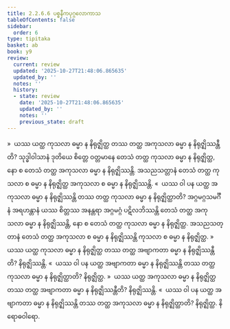 ```yaml
---
title: 2.2.6.6 ပစ္စနီကပုဂ္ဂလောကာသ
tableOfContents: false
sidebar:
  order: 6
type: tipitaka
basket: ab
book: y9
review:
  current: review
  updated: '2025-10-27T21:48:06.865635'
  updated_by: ''
  notes: ''
  history:
  - state: review
    date: '2025-10-27T21:48:06.865635'
    updated_by: ''
    notes: ''
    previous_state: draft
---
```



<ReviewStatus review={frontmatter.review} showDetails={true} />

<HypothesisAnnotation frontmatter={frontmatter} />

<DynamicBreadcrumb />

<Division number="161" book="y9" e="ch" v="35" p="50">

<Paragraph number="685" book="y9">
»  ယဿ ယတ္ထ ကုသလာ ဓမ္မာ န နိရုဇ္ဈိတ္ထ တဿ တတ္ထ အကုသလာ ဓမ္မာ န နိရုဇ္ဈိဿန္တီတိ?
</Paragraph>

<Paragraph number="686" book="y9">
သုဒ္ဓါဝါသာနံ ဒုတိယေ စိတ္တေ ဝတ္တမာနေ တေသံ တတ္ထ ကုသလာ ဓမ္မာ န နိရုဇ္ဈိတ္ထ, နော စ တေသံ တတ္ထ အကုသလာ ဓမ္မာ န နိရုဇ္ဈိဿန္တိ. အသညသတ္တာနံ တေသံ တတ္ထ ကုသလာ စ ဓမ္မာ န နိရုဇ္ဈိတ္ထ အကုသလာ စ ဓမ္မာ န နိရုဇ္ဈိဿန္တိ.
</Paragraph>

<Paragraph number="687" book="y9">
«  ယဿ ဝါ ပန ယတ္ထ အကုသလာ ဓမ္မာ န နိရုဇ္ဈိဿန္တိ တဿ တတ္ထ ကုသလာ ဓမ္မာ န နိရုဇ္ဈိတ္ထာတိ?
</Paragraph>

<Paragraph number="688" book="y9">
အဂ္ဂမဂ္ဂသမင်္ဂီနံ အရဟန္တာနံ ယဿ စိတ္တဿ အနန္တရာ အဂ္ဂမဂ္ဂံ ပဋိလဘိဿန္တိ တေသံ တတ္ထ အကုသလာ ဓမ္မာ န နိရုဇ္ဈိဿန္တိ, နော စ တေသံ တတ္ထ ကုသလာ ဓမ္မာ န နိရုဇ္ဈိတ္ထ. အသညသတ္တာနံ တေသံ တတ္ထ အကုသလာ စ ဓမ္မာ န နိရုဇ္ဈိဿန္တိ ကုသလာ စ ဓမ္မာ န နိရုဇ္ဈိတ္ထ.
</Paragraph>

<Paragraph number="689" book="y9">
»  ယဿ ယတ္ထ ကုသလာ ဓမ္မာ န နိရုဇ္ဈိတ္ထ တဿ တတ္ထ အဗျာကတာ ဓမ္မာ န နိရုဇ္ဈိဿန္တီတိ? နိရုဇ္ဈိဿန္တိ.
</Paragraph>

<Paragraph number="690" book="y9">
«  ယဿ ဝါ ပန ယတ္ထ အဗျာကတာ ဓမ္မာ န နိရုဇ္ဈိဿန္တိ တဿ တတ္ထ ကုသလာ ဓမ္မာ န နိရုဇ္ဈိတ္ထာတိ? နိရုဇ္ဈိတ္ထ.
</Paragraph>

</Division>
<Division number="162" book="y9" e="ch" v="35" p="50">

<Paragraph number="691" book="y9">
»  ယဿ ယတ္ထ အကုသလာ ဓမ္မာ န နိရုဇ္ဈိတ္ထ တဿ တတ္ထ အဗျာကတာ ဓမ္မာ န နိရုဇ္ဈိဿန္တီတိ? နိရုဇ္ဈိဿန္တိ.
</Paragraph>

<Paragraph number="692" book="y9">
«  ယဿ ဝါ ပန ယတ္ထ အဗျာကတာ ဓမ္မာ န နိရုဇ္ဈိဿန္တိ တဿ တတ္ထ အကုသလာ ဓမ္မာ န နိရုဇ္ဈိတ္ထာတိ? နိရုဇ္ဈိတ္ထ.

</Paragraph>
</Division>

<Paragraph number="693" type="center" book="y9">
နိရောဓဝါရော.
</Paragraph>